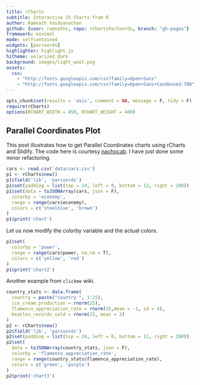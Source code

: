 ```yaml
---
title: rCharts
subtitle: Interactive JS Charts from R
author: Ramnath Vaidyanathan
github: {user: ramnathv, repo: rChartsParCoords, branch: "gh-pages"}
framework: minimal
mode: selfcontained
widgets: [parcoords]
highlighter: highlight.js
hitheme: solarized_dark
background: images/light_wool.png
assets:
  css: 
    - "http://fonts.googleapis.com/css?family=Open+Sans"
    - "http://fonts.googleapis.com/css?family=Open+Sans+Condensed:700"
---
```


```r
opts_chunk$set(results = 'asis', comment = NA, message = F, tidy = F)
require(rCharts)
options(RCHART_WIDTH = 850, RCHART_HEIGHT = 400)
```

## Parallel Coordinates Plot

This post illustrates how to get Parallel Coordinates charts using rCharts and Slidify. The code here is courtesy [nachocab](https://github.com/nachocab/clickme/tree/master/inst/examples/par_coords). I have just done some minor refactoring.


```r
cars <- read.csv('data/cars.csv')
p1 <- rCharts$new()
p1$field('lib', 'parcoords')
p1$set(padding = list(top = 24, left = 0, bottom = 12, right = 200))
p1$set(data = toJSONArray(cars, json = F), 
  colorby = 'economy', 
  range = range(cars$economy),
  colors = c('steelblue', 'brown')
)
p1$print('chart')
```

Let us now modify the colorby variable and the actual colors.

```r
p1$set(
  colorby = 'power', 
  range = range(cars$power, na.rm = T),
  colors = c('yellow', 'red')
)
p1$print('chart2')
```

Another example from `clickme` wiki.

```r
country_stats <- data.frame(
  country = paste("country ", 1:25), 
  ice_cream_production = rnorm(25), 
  flamenco_appreciation_rate = rnorm(25,mean = -1, sd = 4), 
  beatles_records_sold = rnorm(25, mean = 2)
)
p2 <- rCharts$new()
p2$field('lib', 'parcoords')
p2$set(padding = list(top = 24, left = 0, bottom = 12, right = 200))
p2$set(
  data = toJSONArray(country_stats, json = F),
  colorby = 'flamenco_appreciation_rate',
  range = range(country_stats$flamenco_appreciation_rate),
  colors = c('green', 'purple')
)
p2$print('chart3')
```







